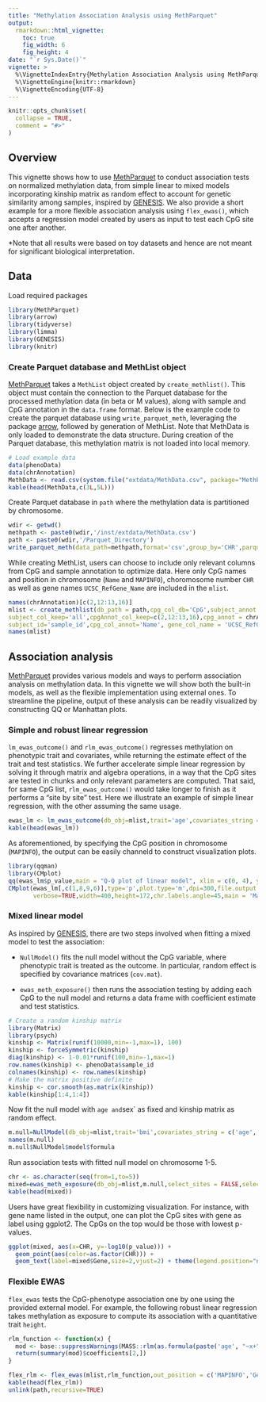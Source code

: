 ```yaml
---
title: "Methylation Association Analysis using MethParquet"
output: 
  rmarkdown::html_vignette:
    toc: true
    fig_width: 6
    fig_height: 4
date: "`r Sys.Date()`"
vignette: >
  %\VignetteIndexEntry{Methylation Association Analysis using MethParquet}
  %\VignetteEngine{knitr::rmarkdown}
  %\VignetteEncoding{UTF-8}
---
```


```r
knitr::opts_chunk$set(
  collapse = TRUE,
  comment = "#>"
)
```

## Overview

This vignette shows how to use [MethParquet](https://github.com/ZWangTen/MethParquet) to conduct association tests on normalized methylation data, from simple linear to mixed models incorporating kinship matrix as random effect to account for genetic similarity among samples, inspired by [GENESIS](https://bioconductor.org/packages/3.19/bioc/html/GENESIS.html). We also provide a short example for a more flexible association analysis using `flex_ewas()`, which accepts a regression model created by users as input to test each CpG site one after another. 

*Note that all results were based on toy datasets and hence are not meant for significant biological interpretation.

## Data

Load required packages
```r
library(MethParquet)
library(arrow)
library(tidyverse)
library(limma)
library(GENESIS)
library(knitr)
```

### Create Parquet database and MethList object

[MethParquet](https://github.com/ZWangTen/MethParquet) takes a `MethList` object created by `create_methlist()`. This object must contain the connection to the Parquet database for the processed methylation data (in beta or M values), along with sample and CpG annotation in the `data.frame` format. Below is the example code to create the parquet database using `write_parquet_meth`, leveraging the package [arrow](https://arrow.apache.org/docs/r/index.html), followed by generation of MethList. 
Note that MethData is only loaded to demonstrate the data structure. During creation of the Parquet database, this methylation matrix is not loaded into local memory.

```r
# Load example data
data(phenoData)
data(chrAnnotation)
MethData <- read.csv(system.file("extdata/MethData.csv", package="MethParquet"))
kable(head(MethData,c(3L,5L)))
```

Create Parquet database in `path` where the methylation data is partitioned by chromosome.

```r
wdir <- getwd()
methpath <- paste0(wdir,'/inst/extdata/MethData.csv')
path <- paste0(wdir,'/Parquet_Directory')
write_parquet_meth(data_path=methpath,format='csv',group_by='CHR',parquet_path = path)
```

While creating MethList, users can choose to include only relevant columns from CpG and sample annotation to optimize data. Here only CpG names and position in chromosome (`Name` and `MAPINFO`), choromosome number `CHR` as well as gene names `UCSC_RefGene_Name` are included in the `mlist`.

```r
names(chrAnnotation)[c(2,12:13,16)]
mlist <- create_methlist(db_path = path,cpg_col_db='CpG',subject_annot = phenoData,
subject_col_keep='all',cpgAnnot_col_keep=c(2,12:13,16),cpg_annot = chrAnnotation,
subject_id='sample_id',cpg_col_annot='Name', gene_col_name = 'UCSC_RefGene_Name')
names(mlist)
```

## Association analysis

[MethParquet](https://github.com/ZWangTen/MethParquet) provides various models and ways to perform association analysis on methylation data. In this vignette we will show both the built-in models, as well as the flexible implementation using external ones. To streamline the pipeline, output of these analysis can be readily visualized by constructing QQ or Manhattan plots. 

### Simple and robust linear regression

`lm_ewas_outcome()` and `rlm_ewas_outcome()` regresses methylation on phenotypic trait and covariates, while returning the estimate effect of the trait and test statistics. We further accelerate simple linear regression by solving it through matrix and algebra operations, in a way that the CpG sites are tested in chunks and only relevant parameters are computed. That said, for same CpG list, `rlm_ewas_outcome()` would take longer to finish as it performs a "site by site" test. 
Here we illustrate an example of simple linear regression, with the other assuming the same usage.

```r
ewas_lm <- lm_ewas_outcome(db_obj=mlist,trait='age',covariates_string = c('bmi','sex'),out_position=c('CHR','MAPINFO'),NAs_to_zero = TRUE)
kable(head(ewas_lm))
```

As aforementioned, by specifying the CpG position in chromosome (`MAPINFO`), the output can be easily channeld to construct visualization plots. 

```r
library(qqman)
library(CMplot)
qq(ewas_lm$p_value,main = "Q-Q plot of linear model", xlim = c(0, 4), ylim = c(0, 6), pch = 18, col = "blue4")
CMplot(ewas_lm[,c(1,8,9,6)],type='p',plot.type='m',dpi=300,file.output = FALSE,
       verbose=TRUE,width=400,height=172,chr.labels.angle=45,main = 'Manhattan_linear')
```

### Mixed linear model

As inspired by [GENESIS](https://bioconductor.org/packages/3.19/bioc/html/GENESIS.html), there are two steps involved when fitting a mixed model to test the association:

* `NullModel()` fits the null model without the CpG variable, where phenotypic trait is treated as the outcome. In particular, random effect is specified by covariance matrices (`cov.mat`). 

* `ewas_meth_exposure()` then runs the association testing by adding each CpG to the null model and returns a data frame with coefficient estimate and test statistics. 

```r
# Create a random kinship matrix
library(Matrix)
library(psych)
kinship <- Matrix(runif(10000,min=-1,max=1), 100)
kinship <- forceSymmetric(kinship)
diag(kinship) <- 1-0.01*runif(100,min=-1,max=1)
row.names(kinship) <- phenoData$sample_id
colnames(kinship) <- row.names(kinship)
# Make the matrix positive definite
kinship <- cor.smooth(as.matrix(kinship))
kable(kinship[1:4,1:4])
```

Now fit the null model with `age and `sex` as fixed and kinship matrix as random effect.

```r
m.null=NullModel(db_obj=mlist,trait='bmi',covariates_string = c('age','sex'),cov.mat = kinship,method='mixed',family='gaussian')
names(m.null)
m.null$NullModel$model$formula
```

Run association tests with fitted null model on chromosome 1-5.

```r
chr <- as.character(seq(from=1,to=5))
mixed=ewas_meth_exposure(db_obj=mlist,m.null,select_sites = FALSE,select_chr = chr, out_position=c('CHR','MAPINFO','Gene'),NAs_to_zero = TRUE)
kable(head(mixed))
```

Users have great flexibility in customizing visualization. For instance, with gene name listed in the output, one can plot the CpG sites with gene as label using ggplot2. The CpGs on the top would be those with lowest p-values.

```r
ggplot(mixed, aes(x=CHR, y=-log10(p_value))) +
  geom_point(aes(color=as.factor(CHR))) + 
  geom_text(label=mixed$Gene,size=2,vjust=2) + theme(legend.position="none")
```

### Flexible EWAS

`flex_ewas` tests the CpG-phenotype association one by one using the provided external model. For example, the following robust linear regression takes methylation as exposure to compute its association with a quantitative trait `height`.

```r
rlm_function <- function(x) {
  mod <- base::suppressWarnings(MASS::rlm(as.formula(paste('age', "~x+", 'age')), data = phenoData))
  return(summary(mod)$coefficients[2,])
}

flex_rlm <- flex_ewas(mlist,rlm_function,out_position = c('MAPINFO','Gene'))
kable(head(flex_rlm))
unlink(path,recursive=TRUE)
```


